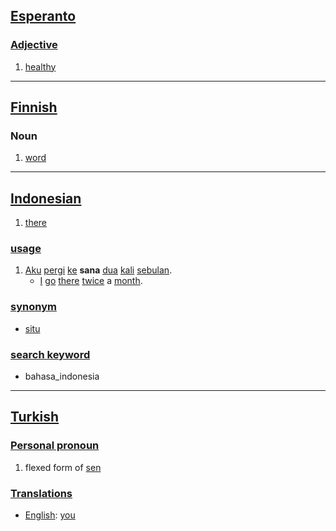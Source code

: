 == [[Esperanto]] ==

===[[Adjective]]===

# [[healthy]]

----

== [[Finnish]] ==

=== Noun ===

#[[word]]

----

== [[Indonesian]] ==

# [[there]]

=== [[usage]] ===
# [[aku|Aku]] [[pergi]] [[ke]] '''sana''' [[dua]] [[kali]] [[bulan|sebulan]].
#* [[I]] [[go]] [[there]] [[twice]] a [[month]].

=== [[synonym]] ===
* [[situ]]

=== [[search keyword]] ===
* bahasa_indonesia

-----

== [[Turkish]] ==

=== [[Personal pronoun]] ===

#flexed form of [[sen]]

===[[Translation]]s===
*[[English]]: [[you]]